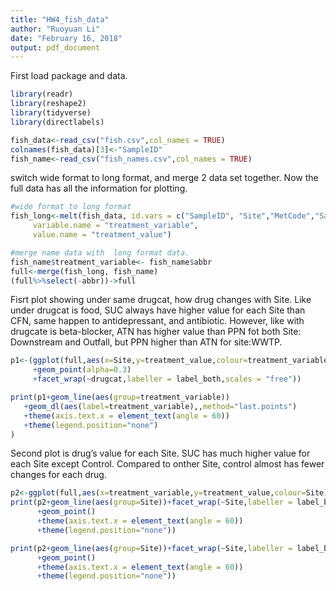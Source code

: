 ```yaml
---
title: "HW4_fish_data"
author: "Ruoyuan Li"
date: "February 16, 2018"
output: pdf_document
---
```


First load package and data.
```r
library(readr)
library(reshape2)
library(tidyverse)
library(directlabels)

fish_data<-read_csv("fish.csv",col_names = TRUE)
colnames(fish_data)[3]<-"SampleID"
fish_name<-read_csv("fish_names.csv",col_names = TRUE)
```

switch wide format to long format, and merge 2 data set together. Now the full data has all the information for plotting.
```r
#wide format to long format
fish_long<-melt(fish_data, id.vars = c("SampleID", "Site","MetCode","SamplerType"),
     variable.name = "treatment_variable", 
     value.name = "treatment_value")

#merge name data with  long format data.
fish_name$treatment_variable<- fish_name$abbr
full<-merge(fish_long, fish_name)
(full%>%select(-abbr))->full
```

Fisrt plot showing under same drugcat, how drug changes with Site.  Like under drugcat is food, SUC always have higher value for each Site than CFN, same happen to antidepressant, and antibiotic. However, like with drugcate is beta-blocker, ATN has higher value than PPN fot both Site: Downstream and Outfall, but PPN higher than ATN for site:WWTP.
```r
p1<-(ggplot(full,aes(x=Site,y=treatment_value,colour=treatment_variable))
     +geom_point(alpha=0.3)
     +facet_wrap(~drugcat,labeller = label_both,scales = "free"))

print(p1+geom_line(aes(group=treatment_variable))
   +geom_dl(aes(label=treatment_variable),,method="last.points")
   +theme(axis.text.x = element_text(angle = 60))
   +theme(legend.position="none")
)
```


Second plot is drug's value for each Site. SUC has much higher value for each Site except Control. Compared to onther Site, control almost has fewer changes for each drug. 
```r
p2<-ggplot(full,aes(x=treatment_variable,y=treatment_value,colour=Site))
print(p2+geom_line(aes(group=Site))+facet_wrap(~Site,labeller = label_both)
      +geom_point()
      +theme(axis.text.x = element_text(angle = 60))
      +theme(legend.position="none"))

print(p2+geom_line(aes(group=Site))+facet_wrap(~Site,labeller = label_both,scales = "free")
      +geom_point()
      +theme(axis.text.x = element_text(angle = 60))
      +theme(legend.position="none"))


```


